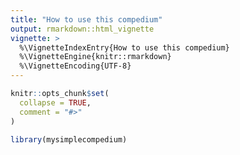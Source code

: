 ```yaml
---
title: "How to use this compedium"
output: rmarkdown::html_vignette
vignette: >
  %\VignetteIndexEntry{How to use this compedium}
  %\VignetteEngine{knitr::rmarkdown}
  %\VignetteEncoding{UTF-8}
---
```


```r
knitr::opts_chunk$set(
  collapse = TRUE,
  comment = "#>"
)
```

```r
library(mysimplecompedium)
```
